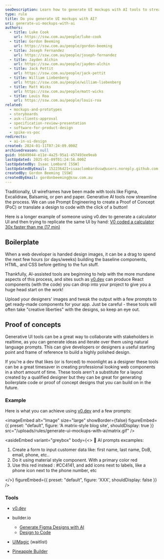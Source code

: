 ```yaml
---
seoDescription: Learn how to generate UI mockups with AI tools to streamline your design process.
type: rule
title: Do you generate UI mockups with AI?
uri: generate-ui-mockups-with-ai
authors:
  - title: Luke Cook
    url: https://ssw.com.au/people/luke-cook
  - title: Gordon Beeming
    url: https://ssw.com.au/people/gordon-beeming
  - title: Joseph Fernandez
    url: https://ssw.com.au/people/joseph-fernandez
  - title: Jayden Alchin
    url: https://ssw.com.au/people/jayden-alchin
  - title: Jack Pettit
    url: https://ssw.com.au/people/jack-pettit
  - title: William Liebenberg
    url: https://ssw.com.au/people/william-liebenberg
  - title: Matt Wicks
    url: https://ssw.com.au/people/matt-wicks
  - title: Louis Roa
    url: https://ssw.com.au/people/louis-roa
related:
  - mockups-and-prototypes
  - storyboards
  - ask-clients-approval
  - specification-review-presentation
  - software-for-product-design
  - spike-vs-poc
redirects:
  - ai-in-ui-design
created: 2024-01-11T07:24:09.000Z
archivedreason: null
guid: b6849044-e11e-4a25-95a1-457493ee9eab
lastUpdated: 2025-01-09T01:24:56.000Z
lastUpdatedBy: Isaac Lombard [SSW]
lastUpdatedByEmail: 152236421+isaaclombardssw@users.noreply.github.com
createdBy: Gordon Beeming [SSW]
createdByEmail: gordonbeeming@ssw.com.au
---
```


Traditionally, UI wireframes have been made with tools like Figma, Excalidraw, Balsamiq, or pen and paper. Generative AI tools now streamline the process. We can use Prompt Engineering to create a Proof of Concept (PoC) or translate a design to code with the click of a button!
<youtubeEmbed url="https://www.youtube.com/watch?v=cyFVtaLy-bA" description="Video: Build a fullstack app in 7 minutes with v0 (Figma to code)! (7 min)" />

Here is a longer example of someone using v0.dev to generate a calculator UI and then trying to replicate the same UI by hand: [V0 coded a calculator 30x faster than me (17 min)](https://youtu.be/WFZ-g0w3OW4?si=A-18DvJRd2KXfbNy)

## Boilerplate

When a web developer is handed design images, it can be a drag to spend the next few hours (or days/weeks) building the baseline components, HTML, and CSS before getting to the fun stuff.

Thankfully, AI-assisted tools are beginning to help with the more mundane aspects of this process, and sites such as [v0.dev](https://v0.dev) can produce React components (with the code) you can drop into your project to give you a huge head start on the work!

Upload your designers' images and tweak the output with a few prompts to get ready-made components for your app. Just be careful - these tools will often take "creative liberties" with the designs, so keep an eye out.

## Proof of concepts

Generative UI tools can be a great way to collaborate with stakeholders in realtime, as you can generate ideas and iterate over them using natural language prompts. This can give developers or designers a useful starting point and frame of reference to build a highly polished design.

If you're a dev that likes (or is forced) to moonlight as a designer these tools can be a great timesaver in creating professional looking web components in a short amount of time. These tools aren't a substitute for a layout created by a qualified designer but they can be great for generating boilerplate code or proof of concept designs that you can build on in the future.

### Example

Here is what you can achieve using [v0.dev](https://v0.dev) and a few prompts:


<imageEmbed
  alt="Image"
  size="large"
  showBorder={false}
  figureEmbed={{
    preset: "default",
    figure: 'A matrix-style blog site',
    shouldDisplay: true
  }}
  src="/uploads/rules/generate-ui-mockups-with-ai/matrix.gif"
/>

<asideEmbed
  variant="greybox"
  body={<>
    🤖 AI prompts excamples:

1. Create a form to input customer data like: first name, last name, DoB, email, phone, etc..
2. Do it using material style component. With a primary color red
3. Use this red instead : #CC4141, and add icons next to labels, like a phone icon next to the phone number, etc

  </>}
  figureEmbed={{
    preset: "default",
    figure: 'XXX',
    shouldDisplay: false
  }}
/>

### Tools

* [v0.dev](https://v0.dev)
* builder.io

  * [Generate Figma Designs with AI](https://www.builder.io/blog/ai-figma)
  * [Design to Code](https://www.builder.io/m/design-to-code)
* [UIMagic](https://www.uimagic.io/) (waitlist)
* [Pineapple Builder](https://www.pineapplebuilder.com/)
